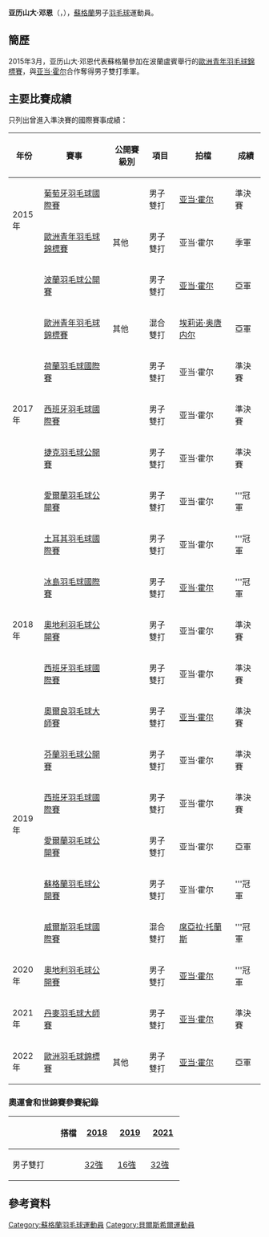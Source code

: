 {{noteTA|G1=Badminton}}
{{Infobox 羽球選手
| playername              = 亚历山大·邓恩<br/>{{lang|en|Alexander Dunn}}
| image                   = 
| size                    = 
| caption                 = 
| birth_name              = 
| date_of_birth           = {{birth_date_and_age|1998|9|13}}
| place_of_birth          = 
| height                  = 
| weight                  = 
| event                   = 男子單打、男子雙打、混合雙打
| country                 = {{SCO}}
| years_active            = 
| handedness              = 
| coach                   = 
| highest_ranking         = 第475位（男雙-[[亚当·霍尔|亚当·霍尔]]）
| date_of_highest_ranking = 2015年8月6日<ref name="ranking">[http://bwfcontent.tournamentsoftware.com/ranking/player.aspx?id=9494&player=362684 BWF World Ranking - Ranking of Alexander DUNN (67922)]{{en}}</ref>
| current_ranking         = 第1238位（男單）<br/>第475位（男雙-[[亚当·霍尔|亚当·霍尔]]）<br/>第639位（男雙-[[Keith_Turnbull|Turnbull]]）<br/>第691位（混雙-[[霍莉·纽沃尔|纽沃尔]]）
| date_of_current_ranking = 2015年8月6日<ref>[http://bwfcontent.tournamentsoftware.com/ranking/category.aspx?id=9494&category=472 BWF World Ranking - BWF世界排名榜 (8/6/2015) - Men's singles] {{Wayback|url=http://bwfcontent.tournamentsoftware.com/ranking/category.aspx?id=9494&category=472 |date=20200323170344 }}{{en}}</ref><ref>[http://bwfcontent.tournamentsoftware.com/ranking/category.aspx?id=9494&category=474 BWF World Ranking - BWF世界排名榜 (8/6/2015) - Men's doubles] {{Wayback|url=http://bwfcontent.tournamentsoftware.com/ranking/category.aspx?id=9494&category=474 |date=20200323170349 }}{{en}}</ref><ref>[http://bwfcontent.tournamentsoftware.com/ranking/category.aspx?id=9494&category=476 BWF World Ranking - BWF世界排名榜 (8/6/2015) - Mixed doubles] {{Wayback|url=http://bwfcontent.tournamentsoftware.com/ranking/category.aspx?id=9494&category=476 |date=20200417074119 }}{{en}}</ref>
| played                  = 36勝–23負（男單）<br/>34勝–20負（男雙）<br/>20勝–10負（混雙）
| titles                  = 
| bwf_profile             = D0015893-26B2-4C60-97B1-1CF1EE73C8FA
| bwf_id                  = 67922
| updated                 = 2015年8月7日
}}
{{MedalTableTop|width=286px}}
{{MedalSport | 男子[[羽毛球|羽毛球]]}}
{{MedalCountry | {{SCO}}}}
{{MedalCompetition | [[歐洲羽毛球錦標賽|歐洲羽毛球錦標賽]]}}
{{MedalSilver| [[2022年歐洲羽毛球錦標賽|2022年 馬德里]] | 男子雙打 }}
{{MedalCompetition | [[歐洲青年羽毛球錦標賽|歐洲青年羽毛球錦標賽]]}}
{{MedalBronze| [[2015年歐洲青年羽毛球錦標賽|2015年 盧賓]] | 男子雙打 }}
{{MedalSilver| [[2017年歐洲青年羽毛球錦標賽|2017年 米盧斯]] | 混合雙打 }}
{{MedalBottom}}
'''亚历山大·邓恩'''（{{lang-en|Alexander Dunn}}，{{bd|1998年|9月13日||}}），[[蘇格蘭|蘇格蘭]]男子[[羽毛球|羽毛球]]運動員。

==簡歷==
2015年3月，亚历山大·邓恩代表蘇格蘭參加在波蘭盧賓舉行的[[2015年歐洲青年羽毛球錦標賽|歐洲青年羽毛球錦標賽]]，與[[亚当·霍尔|亚当·霍尔]]合作奪得男子雙打季軍。

==主要比賽成績==
只列出曾進入準決賽的國際賽事成績：
{| class=wikitable style="text-align:center; font-size:small;" 
!width="50"|年份
!width="180"|賽事
!width="80"|公開賽級別
!width="60"|項目
!width="140"|拍檔
!width="50"|成績
|-
!rowspan="2"|2015年
|[[2015年葡萄牙羽毛球國際賽|葡萄牙羽毛球國際賽]]
|{{BWFIS}}
|男子雙打
|[[亚当·霍尔|亚当·霍尔]]
|bgcolor="#b8860b"|準決賽
|-
|[[2015年歐洲青年羽毛球錦標賽|歐洲青年羽毛球錦標賽]]
|其他
|男子雙打
|亚当·霍尔
|bgcolor="#b8860b"|季軍
|-
!rowspan="7"|2017年
|[[2017年波蘭羽毛球公開賽|波蘭羽毛球公開賽]]
|{{BWFIC}}
|男子雙打
|[[亚当·霍尔|亚当·霍尔]]
|bgcolor="silver"|亞軍
|-
|[[2017年歐洲青年羽毛球錦標賽|歐洲青年羽毛球錦標賽]]
|其他
|混合雙打
|[[埃莉诺·奥唐内尔|埃莉诺·奥唐内尔]]
|bgcolor="silver"|亞軍
|-
|[[2017年荷蘭羽毛球國際賽|荷蘭羽毛球國際賽]]
|{{BWFIS}}
|男子雙打
|亚当·霍尔
|bgcolor="#b8860b"|準決賽
|-
|[[2017年西班牙羽毛球國際賽|西班牙羽毛球國際賽]]
|{{BWFIC}}
|男子雙打
|亚当·霍尔
|bgcolor="#b8860b"|準決賽
|-
|[[2017年捷克羽毛球公開賽|捷克羽毛球公開賽]]
|{{BWFIC}}
|男子雙打
|亚当·霍尔
|bgcolor="#b8860b"|準決賽
|-
|[[2017年愛爾蘭羽毛球公開賽|愛爾蘭羽毛球公開賽]]
|{{BWFIS}}
|男子雙打
|亚当·霍尔
|bgcolor="gold"|'''冠軍
|-
|[[2017年土耳其羽毛球國際賽|土耳其羽毛球國際賽]]
|{{BWFIS}}
|男子雙打
|亚当·霍尔
|bgcolor="gold"|'''冠軍
|-
!rowspan="3"|2018年
|[[2018年冰島羽毛球國際賽|冰島羽毛球國際賽]]
|{{BWFIS}}
|男子雙打
|[[亚当·霍尔|亚当·霍尔]]
|bgcolor="gold"|'''冠軍
|-
|[[2018年奧地利羽毛球公開賽|奧地利羽毛球公開賽]]
|{{BWFIC}}
|男子雙打
|亚当·霍尔
|bgcolor="#b8860b"|準決賽
|-
|[[2018年西班牙羽毛球國際賽|西班牙羽毛球國際賽]]
|{{BWFIC}}
|男子雙打
|亚当·霍尔
|bgcolor="#b8860b"|準決賽
|-
!rowspan="6"|2019年
|[[2019年奧爾良羽毛球大師賽|奧爾良羽毛球大師賽]]
|{{BWF100}}
|男子雙打
|[[亚当·霍尔|亚当·霍尔]]
|bgcolor="#b8860b"|準決賽
|-
|[[2019年芬蘭羽毛球公開賽|芬蘭羽毛球公開賽]]
|{{BWFIC}}
|男子雙打
|亚当·霍尔
|bgcolor="#b8860b"|準決賽
|-
|[[2019年西班牙羽毛球國際賽|西班牙羽毛球國際賽]]
|{{BWFIC}}
|男子雙打
|亚当·霍尔
|bgcolor="#b8860b"|準決賽
|-
|[[2019年愛爾蘭羽毛球公開賽|愛爾蘭羽毛球公開賽]]
|{{BWFIC}}
|男子雙打
|亚当·霍尔
|bgcolor="silver"|亞軍
|-
|[[2019年蘇格蘭羽毛球公開賽|蘇格蘭羽毛球公開賽]]
|{{BWFIC}}
|男子雙打
|亚当·霍尔
|bgcolor="gold"|'''冠軍
|-
|[[2019年威爾斯羽毛球國際賽|威爾斯羽毛球國際賽]]
|{{BWFIS}}
|混合雙打
|[[席亞拉·托蘭斯|席亞拉·托蘭斯]]
|bgcolor="gold"|'''冠軍
|-
!rowspan="1"|2020年
|[[2020年奧地利羽毛球公開賽|奧地利羽毛球公開賽]]
|{{BWFIC}}
|男子雙打
|[[亚当·霍尔|亚当·霍尔]]
|bgcolor="gold"|'''冠軍
|-
!rowspan="1"|2021年
|[[2021年丹麥羽毛球大師賽|丹麥羽毛球大師賽]]
|{{BWFIC}}
|男子雙打
|[[亚当·霍尔|亚当·霍尔]]
|bgcolor="#b8860b"|準決賽
|-
!rowspan="1"|2022年
|[[2022年歐洲羽毛球錦標賽|歐洲羽毛球錦標賽]]
|其他
|男子雙打
|[[亚当·霍尔|亚当·霍尔]]
|bgcolor="silver"|亞軍
|}
{{BWF賽事級別索引}}

===奧運會和世錦賽參賽紀錄===
{| class=wikitable style="text-align:center; font-size:small;" 
!
!搭檔
!width="50"|[[2018年世界羽毛球錦標賽|2018]]
!width="50"|[[2019年世界羽毛球錦標賽|2019]]
!width="50"|[[2021年世界羽毛球錦標賽|2021]]
|-
!width="80"|男子雙打
|align="left"|{{nowrap|[[亚当·霍尔|亚当·霍尔]]}}
|[[2018年世界羽毛球錦標賽男子雙打項目|32強]]
|[[2019年世界羽毛球錦標賽男子雙打項目|16強]]
|[[2021年世界羽毛球錦標賽男子雙打項目|32強]]
|}

==參考資料==
{{Reflist}}

{{DEFAULTSORT:Dunn, Alexander}}
[[Category:蘇格蘭羽毛球運動員|Category:蘇格蘭羽毛球運動員]]
[[Category:貝爾斯希爾運動員|Category:貝爾斯希爾運動員]]